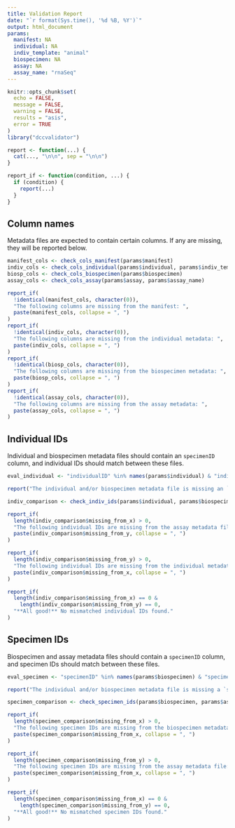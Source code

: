 ```yaml
---
title: Validation Report
date: "`r format(Sys.time(), '%d %B, %Y')`"
output: html_document
params:
  manifest: NA
  individual: NA
  indiv_template: "animal"
  biospecimen: NA
  assay: NA
  assay_name: "rnaSeq"
---
```


```r
knitr::opts_chunk$set(
  echo = FALSE,
  message = FALSE,
  warning = FALSE,
  results = "asis",
  error = TRUE
)
library("dccvalidator")

report <- function(...) {
  cat(..., "\n\n", sep = "\n\n")
}

report_if <- function(condition, ...) {
  if (condition) {
    report(...)
  }
}

```

## Column names

Metadata files are expected to contain certain columns. If any are missing, they will be reported below.

```r
manifest_cols <- check_cols_manifest(params$manifest)
indiv_cols <- check_cols_individual(params$individual, params$indiv_template)
biosp_cols <- check_cols_biospecimen(params$biospecimen)
assay_cols <- check_cols_assay(params$assay, params$assay_name)

report_if(
  !identical(manifest_cols, character(0)),
  "The following columns are missing from the manifest: ",
  paste(manifest_cols, collapse = ", ")
)
report_if(
  !identical(indiv_cols, character(0)),
  "The following columns are missing from the individual metadata: ",
  paste(indiv_cols, collapse = ", ")
)
report_if(
  !identical(biosp_cols, character(0)),
  "The following columns are missing from the biospecimen metadata: ",
  paste(biosp_cols, collapse = ", ")
)
report_if(
  !identical(assay_cols, character(0)),
  "The following columns are missing from the assay metadata: ",
  paste(assay_cols, collapse = ", ")
)
```

## Individual IDs

Individual and biospecimen metadata files should contain an `specimenID` column,
and individual IDs should match between these files.

```r
eval_individual <- "individualID" %in% names(params$individual) & "individualID" %in% names(params$biospecimen)
```

```r
report("The individual and/or biospecimen metadata file is missing an `individualID` column.")
```

```r
indiv_comparison <- check_indiv_ids(params$individual, params$biospecimen)

report_if(
  length(indiv_comparison$missing_from_x) > 0,
  "The following individual IDs are missing from the assay metadata file: ",
  paste(indiv_comparison$missing_from_y, collapse = ", ")
)

report_if(
  length(indiv_comparison$missing_from_y) > 0,
  "The following individual IDs are missing from the individual metadata file: ",
  paste(indiv_comparison$missing_from_x, collapse = ", ")
)

report_if(
  length(indiv_comparison$missing_from_x) == 0 &
    length(indiv_comparison$missing_from_y) == 0,
  "**All good!** No mismatched individual IDs found."
)
```

## Specimen IDs

Biospecimen and assay metadata files should contain a `specimenID` column, and
specimen IDs should match between these files.

```r
eval_specimen <- "specimenID" %in% names(params$biospecimen) & "specimenID" %in% names(params$assay)
```

```r
report("The individual and/or biospecimen metadata file is missing a `specimenID` column.")
```

```r
specimen_comparison <- check_specimen_ids(params$biospecimen, params$assay)

report_if(
  length(specimen_comparison$missing_from_x) > 0,
  "The following specimen IDs are missing from the biospecimen metadata file: ",
  paste(specimen_comparison$missing_from_x, collapse = ", ")
)

report_if(
  length(specimen_comparison$missing_from_y) > 0,
  "The following specimen IDs are missing from the assay metadata file: ",
  paste(specimen_comparison$missing_from_x, collapse = ", ")
)

report_if(
  length(specimen_comparison$missing_from_x) == 0 &
    length(specimen_comparison$missing_from_y) == 0,
  "**All good!** No mismatched specimen IDs found."
)
```
